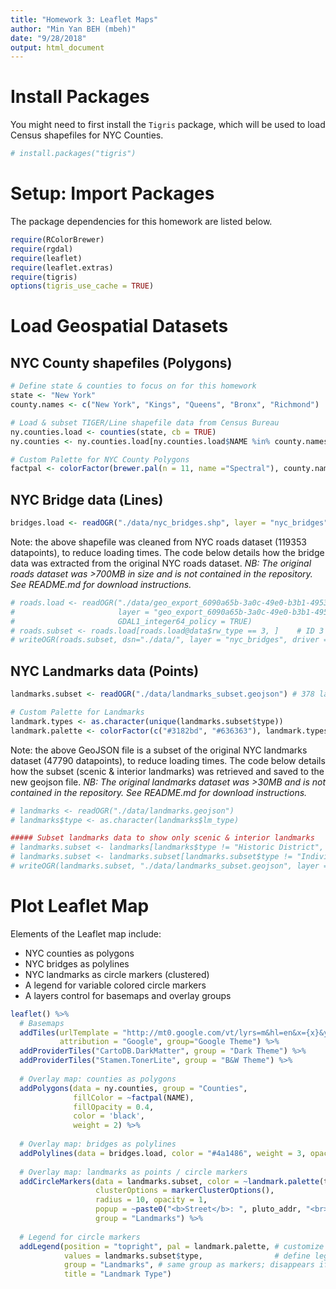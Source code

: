 ```yaml
---
title: "Homework 3: Leaflet Maps"
author: "Min Yan BEH (mbeh)"
date: "9/28/2018"
output: html_document
---
```


# Install Packages

You might need to first install the `Tigris` package, which will be used to load Census shapefiles for NYC Counties.

```r
# install.packages("tigris")
```

# Setup: Import Packages

The package dependencies for this homework are listed below.

```r
require(RColorBrewer)
require(rgdal)
require(leaflet)
require(leaflet.extras)
require(tigris)
options(tigris_use_cache = TRUE)
```

# Load Geospatial Datasets

## NYC County shapefiles (Polygons)

```r
# Define state & counties to focus on for this homework
state <- "New York"
county.names <- c("New York", "Kings", "Queens", "Bronx", "Richmond")

# Load & subset TIGER/Line shapefile data from Census Bureau
ny.counties.load <- counties(state, cb = TRUE)
ny.counties <- ny.counties.load[ny.counties.load$NAME %in% county.names,]

# Custom Palette for NYC County Polygons
factpal <- colorFactor(brewer.pal(n = 11, name ="Spectral"), county.names)
```

## NYC Bridge data (Lines)

```r
bridges.load <- readOGR("./data/nyc_bridges.shp", layer = "nyc_bridges")
```

Note: the above shapefile was cleaned from NYC roads dataset (119353 datapoints), to reduce loading times.
The code below details how the bridge data was extracted from the original NYC roads dataset.
*NB: The original roads dataset was >700MB in size and is not contained in the repository. See README.md for download instructions.*

```r
# roads.load <- readOGR("./data/geo_export_6090a65b-3a0c-49e0-b3b1-4953105ee436.shp",
#                       layer = "geo_export_6090a65b-3a0c-49e0-b3b1-4953105ee436", 
#                       GDAL1_integer64_policy = TRUE)
# roads.subset <- roads.load[roads.load@data$rw_type == 3, ]    # ID 3 represents bridges
# writeOGR(roads.subset, dsn="./data/", layer = "nyc_bridges", driver = "ESRI Shapefile")
```

## NYC Landmarks data (Points)

```r
landmarks.subset <- readOGR("./data/landmarks_subset.geojson") # 378 landmarks

# Custom Palette for Landmarks
landmark.types <- as.character(unique(landmarks.subset$type))
landmark.palette <- colorFactor(c("#3182bd", "#636363"), landmark.types)
```

Note: the above GeoJSON file is a subset of the original NYC landmarks dataset (47790 datapoints), to reduce loading times.
The code below details how the subset (scenic & interior landmarks) was retrieved and saved to the new geojson file.
*NB: The original landmarks dataset was >30MB and is not contained in the repository. See README.md for download instructions.*

```r
# landmarks <- readOGR("./data/landmarks.geojson")
# landmarks$type <- as.character(landmarks$lm_type)

##### Subset landmarks data to show only scenic & interior landmarks
# landmarks.subset <- landmarks[landmarks$type != "Historic District", ]
# landmarks.subset <- landmarks.subset[landmarks.subset$type != "Individual Landmark", ]
# writeOGR(landmarks.subset, "./data/landmarks_subset.geojson", layer = "landmarks", driver = "GeoJSON")
```


# Plot Leaflet Map 

Elements of the Leaflet map include:

* NYC counties as polygons
* NYC bridges as polylines
* NYC landmarks as circle markers (clustered)
* A legend for variable colored circle markers
* A layers control for basemaps and overlay groups

```r
leaflet() %>%
  # Basemaps
  addTiles(urlTemplate = "http://mt0.google.com/vt/lyrs=m&hl=en&x={x}&y={y}&z={z}&s=Ga", # Source: Class 10 app.R Example
           attribution = "Google", group="Google Theme") %>%
  addProviderTiles("CartoDB.DarkMatter", group = "Dark Theme") %>%
  addProviderTiles("Stamen.TonerLite", group = "B&W Theme") %>%
  
  # Overlay map: counties as polygons
  addPolygons(data = ny.counties, group = "Counties",
              fillColor = ~factpal(NAME), 
              fillOpacity = 0.4, 
              color = 'black', 
              weight = 2) %>%
  
  # Overlay map: bridges as polylines
  addPolylines(data = bridges.load, color = "#4a1486", weight = 3, opacity = 1, group = "Bridges") %>%
  
  # Overlay map: landmarks as points / circle markers
  addCircleMarkers(data = landmarks.subset, color = ~landmark.palette(type), # vary marker color based on landmark type
                   clusterOptions = markerClusterOptions(),            # cluster markers if they are densely populated
                   radius = 10, opacity = 1,                           # customize visual attributes
                   popup = ~paste0("<b>Street</b>: ", pluto_addr, "<br><b>Landmark</b>: ", lm_name), # define popup text
                   group = "Landmarks") %>%
  
  # Legend for circle markers
  addLegend(position = "topright", pal = landmark.palette, # customize visual attributes
            values = landmarks.subset$type,                # define legend text
            group = "Landmarks", # same group as markers; disappears if unselected
            title = "Landmark Type") 
```